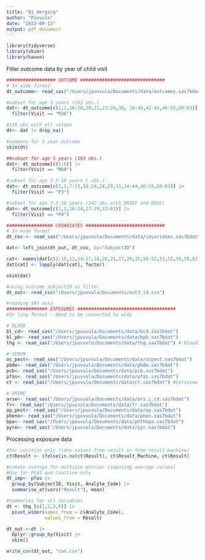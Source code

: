 ```yaml
---
title: "01_merging"
author: "Puvvula"
date: "2022-09-13"
output: pdf_document
---
```


```r
library(tidyverse)
library(skimr)
library(haven)

```

Filter outcome data by year of child visit
```r
################## OUTCOME ###############################
# In wide format
dt_outcome<- read_sas("/Users/jpuvvula/Documents/data/outcomes.sas7bdat")

#subset for age 3 years (263 obs.)
dat<- dt_outcome[c(1,2,16:18,20,21,23:26,30, 34:40,42:44,46:55,60:63)] |> 
  filter(Visit == "M36")

#236 obs with all values
dt<- dat |> drop_na()

#summary for 3 year outcome
skim(dt)

##subset for age 5 years (193 obs.)
dat<- dt_outcome[c(1:6)] |> 
  filter(Visit == "M60")

#subset for age 7.5-10 years ( obs.)
dat<- dt_outcome[c(1,2,7:15,18:24,28,29,31,34:44,46:55,60:63)] |> 
  filter(Visit == "P3")

#subset for age 7.5-10 years (242 obs.with BRIEF and BASC)
dat<- dt_outcome[c(1,2,18:24,27:29,32:63)] |> 
  filter(Visit == "P4")
```

```r
################# COVARIATES #############################
# In wide format
dt_cov <- read_sas("/Users/jpuvvula/Documents/data/covariates.sas7bdat")

dat<- left_join(dt_out, dt_cov, by="SubjectID")

cat<- names(dat[c(2:10,12,14:17,18,20,21,27,29,35,50:52,53,55,56,58,62,64,65)])
dat[cat] <- lapply(dat[cat], factor)

skim(dat)
```


```r
#using outcome subjectID as filter
dt_out<- read_csv("/Users/jpuvvula/Documents/out3_id.csv")

#reading SAS data
############### EXPOSURES ####################################
#In long format - Need to be converted to wide

# BLOOD
bl_cd<- read_sas("/Users/jpuvvula/Documents/data/bcd.sas7bdat")
bl_pb<- read_sas("/Users/jpuvvula/Documents/data/bpb.sas7bdat")
thg <- read_sas("/Users/jpuvvula/Documents/data/thg.sas7bdat") # blood Hg

# SERUM
oc_pest<- read_sas("/Users/jpuvvula/Documents/data/ocpest.sas7bdat")
pbde<- read_sas("/Users/jpuvvula/Documents/data/pbde.sas7bdat")
pcb<- read_sas("/Users/jpuvvula/Documents/data/pcb.sas7bdat")
pfas<- read_sas("/Users/jpuvvula/Documents/data/pfas.sas7bdat")
ct <- read_sas("/Users/jpuvvula/Documents/data/ct.sas7bdat") #Cotinine

# URINE
arse<- read_sas("/Users/jpuvvula/Documents/data/ars_i_cd.sas7bdat")
fr<- read_sas("/Users/jpuvvula/Documents/data/fr.sas7bdat")
op_pest<- read_sas("/Users/jpuvvula/Documents/data/op.sas7bdat")
pheno<- read_sas("/Users/jpuvvula/Documents/data/phen.sas7bdat")
bpa<- read_sas("/Users/jpuvvula/Documents/data/phthbpa.sas7bdat")
pyre<- read_sas("/Users/jpuvvula/Documents/data/pyr.sas7bdat")

```

Processing exposure data
```r
#For conitine only (take values from result or from result machine)
ct$Result <- ifelse(is.na(ct$Result), ct$Result_Machine, ct$Result)

#create average for multiple entries [imputing average values]
#Use for PFAS and Conitine only
dt_imp<- pfas |> 
  group_by(SubjectID, Visit, Analyte_Code) |>
  summarise_at(vars("Result"), mean)

#summaries for all variables
dt <- thg [c(1,2,5,6)] |>
  pivot_wider(names_from = c(Analyte_Code),
              values_from = Result)

dt_out <-dt |> 
  dplyr::group_by(Visit) |>
  skim()

write_csv(dt_out, "con.csv")
```



